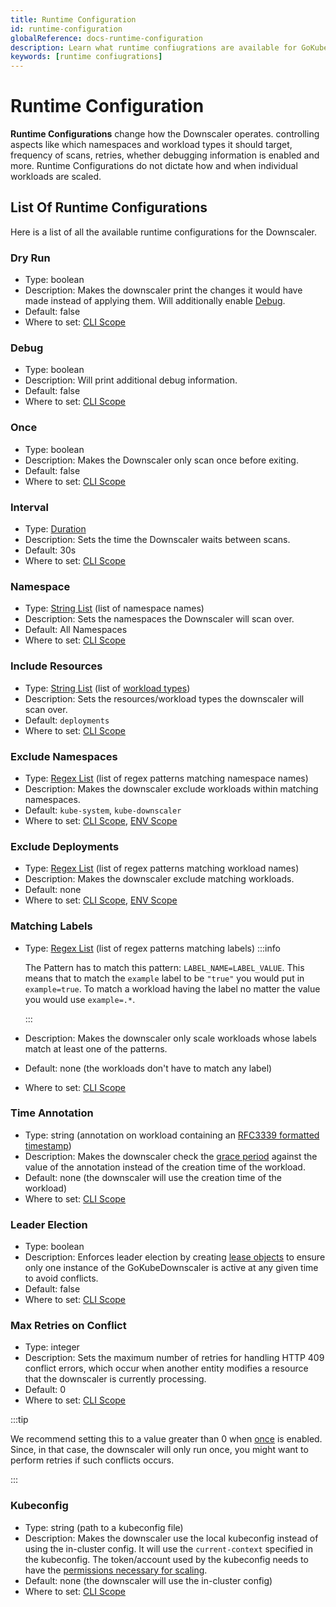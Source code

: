 ```yaml
---
title: Runtime Configuration
id: runtime-configuration
globalReference: docs-runtime-configuration
description: Learn what runtime confiugrations are available for GoKubeDownscaler and how to use them
keywords: [runtime confiugrations]
---
```


# Runtime Configuration

**Runtime Configurations** change how the Downscaler operates. controlling aspects like which namespaces and workload types
it should target, frequency of scans, retries, whether debugging information is enabled and more.
Runtime Configurations do not dictate how and when individual workloads are scaled.

## List Of Runtime Configurations

Here is a list of all the available runtime configurations for the Downscaler.

### Dry Run

- Type: boolean
- Description: Makes the downscaler print the changes it would have made instead of applying them.
  Will additionally enable [Debug](#debug).
- Default: false
- Where to set: [CLI Scope](ref:docs-cli-scope#runtime-configuration)

### Debug

- Type: boolean
- Description: Will print additional debug information.
- Default: false
- Where to set: [CLI Scope](ref:docs-cli-scope#runtime-configuration)

### Once

- Type: boolean
- Description: Makes the Downscaler only scan once before exiting.
- Default: false
- Where to set: [CLI Scope](ref:docs-cli-scope#runtime-configuration)

### Interval

- Type: [Duration](ref:docs-duration)
- Description: Sets the time the Downscaler waits between scans.
- Default: 30s
- Where to set: [CLI Scope](ref:docs-cli-scope#runtime-configuration)

### Namespace

- Type: [String List](ref:docs-string-list) (list of namespace names)
- Description: Sets the namespaces the Downscaler will scan over.
- Default: All Namespaces
- Where to set: [CLI Scope](ref:docs-cli-scope#runtime-configuration)

### Include Resources

- Type: [String List](ref:docs-string-list) (list of [workload types](ref:docs-workload-types))
- Description: Sets the resources/workload types the downscaler will scan over.
- Default: `deployments`
- Where to set: [CLI Scope](ref:docs-cli-scope#runtime-configuration)

### Exclude Namespaces

- Type: [Regex List](ref:docs-regex-list) (list of regex patterns matching namespace names)
- Description: Makes the downscaler exclude workloads within matching namespaces.
- Default: `kube-system`, `kube-downscaler`
- Where to set: [CLI Scope](ref:docs-cli-scope#runtime-configuration), [ENV Scope](ref:docs-env-scope)

### Exclude Deployments

- Type: [Regex List](ref:docs-regex-list) (list of regex patterns matching workload names)
- Description: Makes the downscaler exclude matching workloads.
- Default: none
- Where to set: [CLI Scope](ref:docs-cli-scope#runtime-configuration), [ENV Scope](ref:docs-env-scope)

### Matching Labels

- Type: [Regex List](ref:docs-regex-list) (list of regex patterns matching labels)
  :::info

  The Pattern has to match this pattern: `LABEL_NAME=LABEL_VALUE`.
  This means that to match the `example` label to be `"true"` you would put in `example=true`.
  To match a workload having the label no matter the value you would use `example=.*`.

  :::

- Description: Makes the downscaler only scale workloads whose labels match at least one of the patterns.
- Default: none (the workloads don't have to match any label)
- Where to set: [CLI Scope](ref:docs-cli-scope#runtime-configuration)

### Time Annotation

- Type: string (annotation on workload containing an [RFC3339 formatted timestamp](https://datatracker.ietf.org/doc/html/rfc3339))
- Description: Makes the downscaler check the [grace period](ref:docs-values#grace-period) against the value of the annotation
  instead of the creation time of the workload.
- Default: none (the downscaler will use the creation time of the workload)
- Where to set: [CLI Scope](ref:docs-cli-scope#runtime-configuration)

### Leader Election

- Type: boolean
- Description: Enforces leader election by creating [lease objects](https://kubernetes.io/docs/concepts/architecture/leases/)
  to ensure only one instance of the GoKubeDownscaler is active at any given time to avoid conflicts.
- Default: false
- Where to set: [CLI Scope](ref:docs-cli-scope#runtime-configuration)

### Max Retries on Conflict

- Type: integer
- Description: Sets the maximum number of retries for handling HTTP 409 conflict errors,
  which occur when another entity modifies a resource that the downscaler is currently processing.
- Default: 0
- Where to set: [CLI Scope](ref:docs-cli-scope#runtime-configuration)

:::tip

We recommend setting this to a value greater than 0 when [once](#once) is enabled.
Since, in that case, the downscaler will only run once, you might want to perform retries if such conflicts occurs.

:::

### Kubeconfig

- Type: string (path to a kubeconfig file)
- Description: Makes the downscaler use the local kubeconfig instead of using the in-cluster config.
  It will use the `current-context` specified in the kubeconfig.
  The token/account used by the kubeconfig needs to have the [permissions necessary for scaling](ref:docs-helm-permissions).
- Default: none (the downscaler will use the in-cluster config)
- Where to set: [CLI Scope](ref:docs-cli-scope#runtime-configuration)

